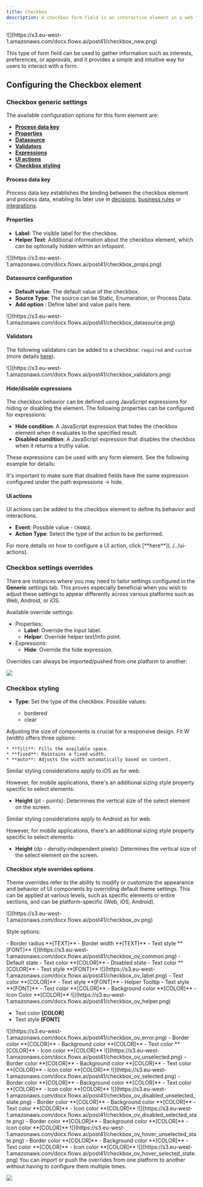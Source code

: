 ```yaml
---
title: Checkbox
description: A checkbox form field is an interactive element in a web form that provides users with multiple selectable options. It allows users to choose one or more options from a pre-determined set by simply checking the corresponding checkboxes.
---
```


<Frame>
![](https://s3.eu-west-1.amazonaws.com/docx.flowx.ai/post41/checkbox_new.png)
</Frame>

This type of form field can be used to gather information such as interests, preferences, or approvals, and it provides a simple and intuitive way for users to interact with a form.

## Configuring the Checkbox element

### Checkbox generic settings

The available configuration options for this form element are:

- [**Process data key**](#process-data-key)
- [**Properties**](#properties)
- [**Datasource**](#datasource)
- [**Validators**](#validators)
- [**Expressions**](#expressions)
- [**UI actions**](#ui-actions)
- [**Checkbox styling**](#checkbox-styling)

#### Process data key

Process data key establishes the binding between the checkbox element and process data, enabling its later use in [decisions](../../../node/exclusive-gateway-node), [business rules](../../../actions/business-rule-action/business-rule-action) or [integrations](../../../node/message-send-received-task-node#from-integration).

#### Properties

* **Label**: The visible label for the checkbox.
* **Helper Text**: Additional information about the checkbox element, which can be optionally hidden within an infopoint.

<Frame>
![](https://s3.eu-west-1.amazonaws.com/docx.flowx.ai/post41/checkbox_props.png)
</Frame>

#### Datasource configuration

* **Default value**: The default value of the checkbox.
* **Source Type**: The source can be Static, Enumeration, or Process Data.
* **Add option** : Define label and value pairs here.

<Frame>
![](https://s3.eu-west-1.amazonaws.com/docx.flowx.ai/post41/checkbox_datasource.png)
</Frame>

#### Validators 

The following validators can be added to a checkbox: `required` and `custom` (more details [here](../../validators)).

<Frame>
![](https://s3.eu-west-1.amazonaws.com/docx.flowx.ai/post41/checkbox_validators.png)
</Frame>

#### Hide/disable expressions

The checkbox behavior can be defined using JavaScript expressions for hiding or disabling the element. The following properties can be configured for expressions:
   
* **Hide condition**: A JavaScript expression that hides the checkbox element when it evaluates to the specified result.
* **Disabled condition**: A JavaScript expression that disables the checkbox when it returns a truthy value.

These expressions can be used with any form element. See the following example for details:

<Card title="Input hide/disabled example" href="./input-form-field#hidedisable-expressions">
</Card>

<Info>
It's important to make sure that disabled fields have the same expression configured under the path expressions → hide.
</Info>

#### UI actions

UI actions can be added to the checkbox element to define its behavior and interactions.

* **Event**: Possible value - `CHANGE`.
* **Action Type**: Select the type of the action to be performed.

<Info>
For more details on how to configure a UI action, click [**here**](../../ui-actions).
</Info>

### Checkbox settings overrides

There are instances where you may need to tailor settings configured in the **Generic** settings tab. This proves especially beneficial when you wish to adjust these settings to appear differently across various platforms such as Web, Android, or iOS.

Available override settings:

* Properties:
    * **Label**: Override the input label.
    * **Helper**: Override helper text/info point.
* Expressions:
    * **Hide**: Override the hide expression.

<Tip>
Overrides can always be imported/pushed from one platform to another:

![](https://s3.eu-west-1.amazonaws.com/docx.flowx.ai/release40/importing_pushing_overrides.gif)

</Tip>

### Checkbox styling

<Tabs>
<Tab title="Web">
<Tabs>
<Tab title ="Properties">

* **Type**: Set the type of the checkbox. Possible values:

    * bordered
    * clear


</Tab>
<Tab title="Sizing">

Adjusting the size of components is crucial for a responsive design. Fit W (width) offers three options:

    * **fill**: Fills the available space.
    * **fixed**: Maintains a fixed width.
    * **auto**: Adjusts the width automatically based on content.

</Tab>
<Tab title ="Layout">

</Tab>
</Tabs>
</Tab>
<Tab title ="iOS">

Similar styling considerations apply to iOS as for web.

However, for mobile applications, there's an additional sizing style property specific to select elements:

* **Height** (pt - points): Determines the vertical size of the select element on the screen.

</Tab>
<Tab title ="Android">

Similar styling considerations apply to Android as for web.

However, for mobile applications, there's an additional sizing style property specific to select elements:

* **Height** (dp - density-independent pixels): Determines the vertical size of the select element on the screen.

</Tab>
</Tabs>

#### Checkbox style overrides options

Theme overrides refer to the ability to modify or customize the appearance and behavior of UI components by overriding default theme settings. This can be applied at various levels, such as specific elements or entire sections, and can be platform-specific (Web, iOS, Android).

<Frame>
![](https://s3.eu-west-1.amazonaws.com/docx.flowx.ai/post41/checkbox_ov.png)
</Frame>

Style options:

<AccordionGroup>
  <Accordion title="Common Properties">
- Border radius **[TEXT]**
- Border width  **[TEXT]**
- Text style **[FONT]**

<Frame>
![](https://s3.eu-west-1.amazonaws.com/docx.flowx.ai/post41/checkbox_ov_common.png)
</Frame>

</Accordion>

  <Accordion title="Label">
- Default state
    - Text color **[COLOR]**
- Disabled state
    - Text color  **[COLOR]**
- Text style **[FONT]**

<Frame>
![](https://s3.eu-west-1.amazonaws.com/docx.flowx.ai/post41/checkbox_ov_label.png)
</Frame>

</Accordion>

  <Accordion title="Helper">
- Text color **[COLOR]**
- Text style **[FONT]**
- Helper Tooltip
    - Text style **[FONT]**
    - Text color **[COLOR]**
    - Background color **[COLOR]**
    - Icon Color **[COLOR]**

<Frame>
![](https://s3.eu-west-1.amazonaws.com/docx.flowx.ai/post41/checkbox_ov_helper.png)
</Frame>

</Accordion>

<Accordion title="Error">

- Text color **[COLOR]**
- Text style **[FONT]**

<Frame>
![](https://s3.eu-west-1.amazonaws.com/docx.flowx.ai/post41/checkbox_ov_error.png)
</Frame>

</Accordion>

  <Accordion title="Unselected State">
    - Border color **[COLOR]**
    - Background color **[COLOR]**
    - Text color **[COLOR]**
    - Icon color **[COLOR]**

<Frame>
![](https://s3.eu-west-1.amazonaws.com/docx.flowx.ai/post41/checkbox_ov_unselected.png)
</Frame>

  </Accordion>

  <Accordion title="Selected State">
    - Border color **[COLOR]**
    - Background color **[COLOR]**
    - Text color **[COLOR]**
    - Icon color **[COLOR]**



<Frame>
![](https://s3.eu-west-1.amazonaws.com/docx.flowx.ai/post41/checkbox_ov_selected.png)
</Frame>

  </Accordion>

  <Accordion title="Disabled Unselected State">
    - Border color **[COLOR]**
    - Background color **[COLOR]**
    - Text color **[COLOR]**
    - Icon color **[COLOR]**
<Frame>
![](https://s3.eu-west-1.amazonaws.com/docx.flowx.ai/post41/checkbox_ov_disabled_unselected_state.png)
</Frame>

</Accordion>

 <Accordion title="Disabled Selected State">
    - Border color **[COLOR]**
    - Background color **[COLOR]**
    - Text color **[COLOR]**
    - Icon color **[COLOR]**

<Frame> 
![](https://s3.eu-west-1.amazonaws.com/docx.flowx.ai/post41/checkbox_ov_disabled_selected_state.png)
</Frame>
  </Accordion>

  <Accordion title="Hover Unselected State (only for Web configuration)">
    - Border color **[COLOR]**
    - Background color **[COLOR]**
    - Icon color **[COLOR]**

<Frame>
![](https://s3.eu-west-1.amazonaws.com/docx.flowx.ai/post41/checkbox_ov_hover_unselected_state.png)
</Frame>

  </Accordion>

  <Accordion title="Hover Selected State (only for Web configuration)">
    - Border color **[COLOR]**
    - Background color **[COLOR]**
    - Text color **[COLOR]**
    - Icon color **[COLOR]**

<Frame>
![](https://s3.eu-west-1.amazonaws.com/docx.flowx.ai/post41/checkbox_ov_hover_selected_state.png)
</Frame>

  </Accordion>
</AccordionGroup>


<Info>
You can import or push the overrides from one platform to another without having to configure them multiple times.

![](https://s3.eu-west-1.amazonaws.com/docx.flowx.ai/post41/ov_push_import.gif)

</Info>
